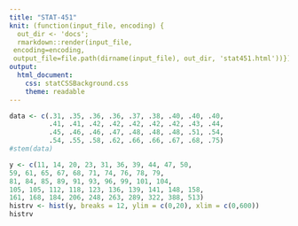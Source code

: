 ```yaml
---
title: "STAT-451"
knit: (function(input_file, encoding) {
  out_dir <- 'docs';
  rmarkdown::render(input_file,
 encoding=encoding,
 output_file=file.path(dirname(input_file), out_dir, 'stat451.html'))})
output: 
  html_document:
    css: statCSSBackground.css
    theme: readable
---
```


```r
data <- c(.31, .35, .36, .36, .37, .38, .40, .40, .40,
          .41, .41, .42, .42, .42, .42, .42, .43, .44,
          .45, .46, .46, .47, .48, .48, .48, .51, .54,
          .54, .55, .58, .62, .66, .66, .67, .68, .75)
#stem(data)

y <- c(11, 14, 20, 23, 31, 36, 39, 44, 47, 50,
59, 61, 65, 67, 68, 71, 74, 76, 78, 79,
81, 84, 85, 89, 91, 93, 96, 99, 101, 104,
105, 105, 112, 118, 123, 136, 139, 141, 148, 158,
161, 168, 184, 206, 248, 263, 289, 322, 388, 513)
histrv <- hist(y, breaks = 12, ylim = c(0,20), xlim = c(0,600))
histrv
```